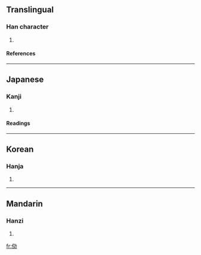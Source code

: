 {{see|效}}

==Translingual==
===Han character===
{{Han char|rn=9|rad=人|as=08|sn=10|four=|canj=人卜大尸 (OYKS)}}
# {{defn|Han}}
====References====
{{Han ref|kx=0106.090|dkj=00725|dj=0226.040|hdz=10183.010|uh=4FF2|ud=20466}}
----
==Japanese==
===Kanji===
{{ja-kanji|grade=|rs=人08}}
# {{defn|Japanese}} 
====Readings====
{{ja-readings|on=[[こう]] (kō)|kun=[[ならう]] (narau)}}
----
==Korean==
===Hanja===
{{ko-hanja|hangeul=효|rv=hyo|mr=hyo}}
# {{defn|Korean}}
----
==Mandarin==
===Hanzi===
{{cmn-hanzi|pin=[[xiào]] (xiao4)|wg=hsiao<sup>4</sup>}}
# {{defn|Mandarin}}

[[fr:俲]]